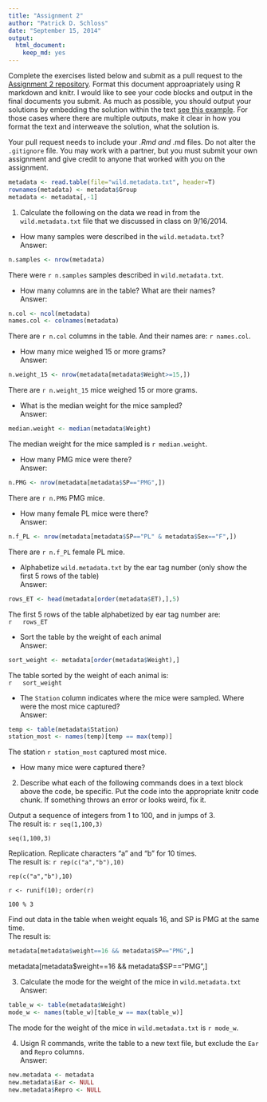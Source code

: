 ```yaml
---
title: "Assignment 2"
author: "Patrick D. Schloss"
date: "September 15, 2014"
output:
  html_document:
    keep_md: yes
---
```


Complete the exercises listed below and submit as a pull request to the [Assignment 2 repository](http://www.github.com/microbialinformatics/assignment02).  Format this document approapriately using R markdown and knitr. I would like to see your code blocks and output in the final documents you submit. As much as possible, you should output your solutions by embedding the solution within the text [see this example](https://github.com/microbialinformatics/assignment02/blob/master/example.Rmd). For those cases where there are multiple outputs, make it clear in how you format the text and interweave the solution, what the solution is.

Your pull request needs to include your *.Rmd and *.md files. Do not alter the `.gitignore` file. You may work with a partner, but you must submit your own assignment and give credit to anyone that worked with you on the assignment.

```r
metadata <- read.table(file="wild.metadata.txt", header=T)
rownames(metadata) <- metadata$Group
metadata <- metadata[,-1]
```

1.  Calculate the following on the data we read in from the `wild.metadata.txt` file that we discussed in class on 9/16/2014.

  * How many samples were described in the `wild.metadata.txt`?   
  Answer:   
  ```r
n.samples <- nrow(metadata)
```  
     
There were `r n.samples` samples described in `wild.metadata.txt`.
  
  * How many columns are in the table? What are their names?     
  Answer:    
  ```r
n.col <- ncol(metadata)
names.col <- colnames(metadata)

```
     
There are `r n.col` columns in the table. And their names are: `r names.col`.
    
  * How many mice weighed 15 or more grams?     
  Answer:   
  ```r
n.weight_15 <- nrow(metadata[metadata$Weight>=15,])

```
     
There are `r n.weight_15` mice weighed 15 or more grams.
  
  * What is the median weight for the mice sampled?     
  Answer:    
  ```r
median.weight <- median(metadata$Weight)

```
    
The median weight for the mice sampled is `r median.weight`.
  
  * How many PMG mice were there?    
  Answer:    
  ```r
n.PMG <- nrow(metadata[metadata$SP=="PMG",])

```
   
There are `r n.PMG` PMG mice.
  
  
  * How many female PL mice were there?      
  Answer:    
  ```r
n.f_PL <- nrow(metadata[metadata$SP=="PL" & metadata$Sex=="F",])

``` 
     
There are `r n.f_PL` female PL mice.
  
  
  * Alphabetize `wild.metadata.txt` by the ear tag number (only show the first 5 rows of the table)      
  Answer:    
  ```r
rows_ET <- head(metadata[order(metadata$ET),],5)

```
     
The first 5 rows of the table alphabetized by ear tag number are:   
    ```r
  rows_ET
 ```

  
  * Sort the table by the weight of each animal    
Answer:    
  
```r
sort_weight <- metadata[order(metadata$Weight),]

```
     
  The table sorted by the weight of each animal is:   
    ```r
  sort_weight
 ```


  * The `Station` column indicates where the mice were sampled. Where were the most mice captured?    
Answer: 
  
```r
temp <- table(metadata$Station)
station_most <- names(temp)[temp == max(temp)]

```
     
 The station `r station_most` captured most mice.

  * How many mice were captured there?






2.	Describe what each of the following commands does in a text block above the code, be specific. Put the code into the appropriate knitr code chunk. If something throws an error or looks weird, fix it.

     
Output a sequence of integers from 1 to 100, and in jumps of 3.     
The result is:  `r seq(1,100,3)`

```
seq(1,100,3)
```
     

Replication. Replicate characters “a” and “b” for 10 times.    
The result is: `r rep(c("a","b"),10)`
```
rep(c("a","b"),10)
```
     


```
r <- runif(10); order(r)
```
      


```
100 % 3
```
      
      
Find out data in the table when weight equals 16, and SP is PMG at the same time.   
The result is:
```r
metadata[metadata$weight==16 && metadata$SP=="PMG",]
```
metadata[metadata$weight==16 && metadata$SP=="PMG",]

     

3.	Calculate the mode for the weight of the mice in `wild.metadata.txt`    
Answer:    
```r
table_w <- table(metadata$Weight)
mode_w <- names(table_w)[table_w == max(table_w)]

```
      
The mode for the weight of the mice in `wild.metadata.txt` is `r mode_w`.


4.	Usign R commands, write the table to a new text file, but exclude the `Ear` and `Repro` columns.   
Answer:    
```r
new.metadata <- metadata
new.metadata$Ear <- NULL
new.metadata$Repro <- NULL

```

